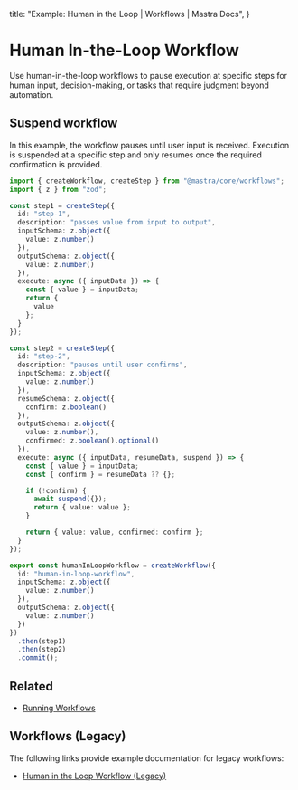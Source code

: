  title: "Example: Human in the Loop | Workflows | Mastra Docs",
}

# Human In-the-Loop Workflow

Use human-in-the-loop workflows to pause execution at specific steps for human input, decision-making, or tasks that require judgment beyond automation.

## Suspend workflow

In this example, the workflow pauses until user input is received. Execution is suspended at a specific step and only resumes once the required confirmation is provided.

```typescript filename="src/mastra/workflows/example-human-in-loop.ts" showLineNumbers copy
import { createWorkflow, createStep } from "@mastra/core/workflows";
import { z } from "zod";

const step1 = createStep({
  id: "step-1",
  description: "passes value from input to output",
  inputSchema: z.object({
    value: z.number()
  }),
  outputSchema: z.object({
    value: z.number()
  }),
  execute: async ({ inputData }) => {
    const { value } = inputData;
    return {
      value
    };
  }
});

const step2 = createStep({
  id: "step-2",
  description: "pauses until user confirms",
  inputSchema: z.object({
    value: z.number()
  }),
  resumeSchema: z.object({
    confirm: z.boolean()
  }),
  outputSchema: z.object({
    value: z.number(),
    confirmed: z.boolean().optional()
  }),
  execute: async ({ inputData, resumeData, suspend }) => {
    const { value } = inputData;
    const { confirm } = resumeData ?? {};

    if (!confirm) {
      await suspend({});
      return { value: value };
    }

    return { value: value, confirmed: confirm };
  }
});

export const humanInLoopWorkflow = createWorkflow({
  id: "human-in-loop-workflow",
  inputSchema: z.object({
    value: z.number()
  }),
  outputSchema: z.object({
    value: z.number()
  })
})
  .then(step1)
  .then(step2)
  .commit();
```

## Related

- [Running Workflows](./running-workflows.mdx)

## Workflows (Legacy)

The following links provide example documentation for legacy workflows:

- [Human in the Loop Workflow (Legacy)](/examples/workflows_legacy/human-in-the-loop)